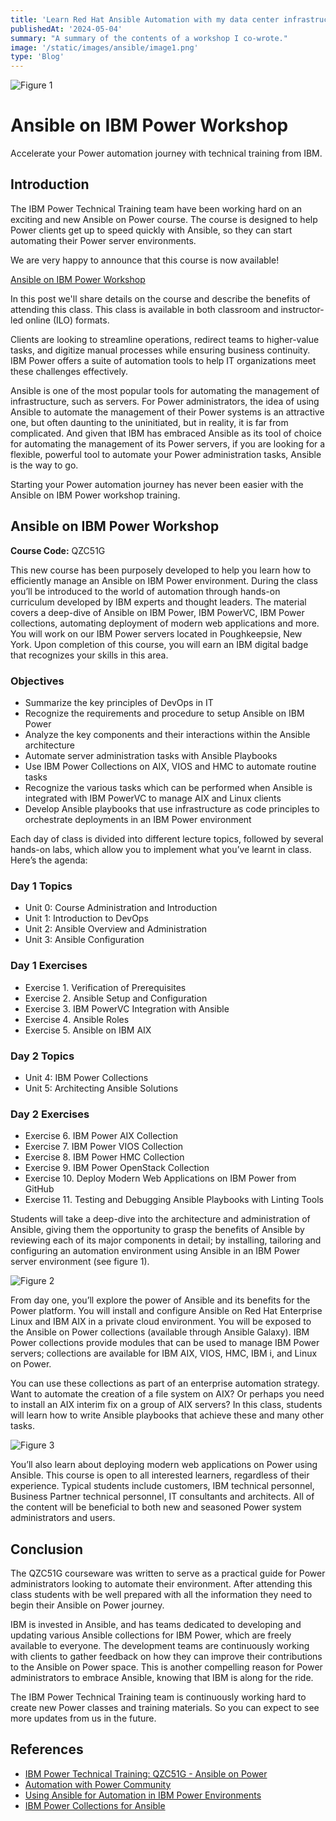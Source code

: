 ```yaml
---
title: 'Learn Red Hat Ansible Automation with my data center infrastructure'
publishedAt: '2024-05-04'
summary: "A summary of the contents of a workshop I co-wrote."
image: '/static/images/ansible/image1.png'
type: 'Blog'
---
```

![Figure 1](/static/images/ansible/image1.png)

# Ansible on IBM Power Workshop

Accelerate your Power automation journey with technical training from IBM.

## Introduction

The IBM Power Technical Training team have been working hard on an exciting and new Ansible on Power course. The course is designed to help Power clients get up to speed quickly with Ansible, so they can start automating their Power server environments.

We are very happy to announce that this course is now available!

[Ansible on IBM Power Workshop](https://www.ibm.com/training/course/QZC51G)

In this post we'll share details on the course and describe the benefits of attending this class. This class is available in both classroom and instructor-led online (ILO) formats.

Clients are looking to streamline operations, redirect teams to higher-value tasks, and digitize manual processes while ensuring business continuity. IBM Power offers a suite of automation tools to help IT organizations meet these challenges effectively.

Ansible is one of the most popular tools for automating the management of infrastructure, such as servers. For Power administrators, the idea of using Ansible to automate the management of their Power systems is an attractive one, but often daunting to the uninitiated, but in reality, it is far from complicated. And given that IBM has embraced Ansible as its tool of choice for automating the management of its Power servers, if you are looking for a flexible, powerful tool to automate your Power administration tasks, Ansible is the way to go.

Starting your Power automation journey has never been easier with the Ansible on IBM Power workshop training.

## Ansible on IBM Power Workshop

**Course Code:** QZC51G

This new course has been purposely developed to help you learn how to efficiently manage an Ansible on IBM Power environment. During the class you’ll be introduced to the world of automation through hands-on curriculum developed by IBM experts and thought leaders. The material covers a deep-dive of Ansible on IBM Power, IBM PowerVC, IBM Power collections, automating deployment of modern web applications and more. You will work on our IBM Power servers located in Poughkeepsie, New York. Upon completion of this course, you will earn an IBM digital badge that recognizes your skills in this area.

### Objectives

- Summarize the key principles of DevOps in IT
- Recognize the requirements and procedure to setup Ansible on IBM Power
- Analyze the key components and their interactions within the Ansible architecture
- Automate server administration tasks with Ansible Playbooks
- Use IBM Power Collections on AIX, VIOS and HMC to automate routine tasks
- Recognize the various tasks which can be performed when Ansible is integrated with IBM PowerVC to manage AIX and Linux clients
- Develop Ansible playbooks that use infrastructure as code principles to orchestrate deployments in an IBM Power environment

Each day of class is divided into different lecture topics, followed by several hands-on labs, which allow you to implement what you’ve learnt in class. Here’s the agenda:

### Day 1 Topics

- Unit 0: Course Administration and Introduction
- Unit 1: Introduction to DevOps
- Unit 2: Ansible Overview and Administration
- Unit 3: Ansible Configuration

### Day 1 Exercises

- Exercise 1. Verification of Prerequisites
- Exercise 2. Ansible Setup and Configuration
- Exercise 3. IBM PowerVC Integration with Ansible
- Exercise 4. Ansible Roles
- Exercise 5. Ansible on IBM AIX

### Day 2 Topics

- Unit 4: IBM Power Collections
- Unit 5: Architecting Ansible Solutions

### Day 2 Exercises

- Exercise 6. IBM Power AIX Collection
- Exercise 7. IBM Power VIOS Collection
- Exercise 8. IBM Power HMC Collection
- Exercise 9. IBM Power OpenStack Collection
- Exercise 10. Deploy Modern Web Applications on IBM Power from GitHub
- Exercise 11. Testing and Debugging Ansible Playbooks with Linting Tools

Students will take a deep-dive into the architecture and administration of Ansible, giving them the opportunity to grasp the benefits of Ansible by reviewing each of its major components in detail; by installing, tailoring and configuring an automation environment using Ansible in an IBM Power server environment (see figure 1).

![Figure 2](/static/images/ansible/image2.png)

From day one, you’ll explore the power of Ansible and its benefits for the Power platform. You will install and configure Ansible on Red Hat Enterprise Linux and IBM AIX in a private cloud environment. You will be exposed to the Ansible on Power collections (available through Ansible Galaxy). IBM Power collections provide modules that can be used to manage IBM Power servers; collections are available for IBM AIX, VIOS, HMC, IBM i, and Linux on Power.

You can use these collections as part of an enterprise automation strategy. Want to automate the creation of a file system on AIX? Or perhaps you need to install an AIX interim fix on a group of AIX servers? In this class, students will learn how to write Ansible playbooks that achieve these and many other tasks.

![Figure 3](/static/images/ansible/image3.png)

You’ll also learn about deploying modern web applications on Power using Ansible. This course is open to all interested learners, regardless of their experience. Typical students include customers, IBM technical personnel, Business Partner technical personnel, IT consultants and architects. All of the content will be beneficial to both new and seasoned Power system administrators and users.

## Conclusion

The QZC51G courseware was written to serve as a practical guide for Power administrators looking to automate their environment. After attending this class students with be well prepared with all the information they need to begin their Ansible on Power journey.

IBM is invested in Ansible, and has teams dedicated to developing and updating various Ansible collections for IBM Power, which are freely available to everyone. The development teams are continuously working with clients to gather feedback on how they can improve their contributions to the Ansible on Power space. This is another compelling reason for Power administrators to embrace Ansible, knowing that IBM is along for the ride.

The IBM Power Technical Training team is continuously working hard to create new Power classes and training materials. So you can expect to see more updates from us in the future.

## References

- [IBM Power Technical Training: QZC51G - Ansible on Power](https://www.ibm.com/training/course/QZC51G)
- [Automation with Power Community](https://community.ibm.com/community/user/power/communities/community-home?CommunityKey=57c56971-5794-4521-9a6e-dd98e6122435)
- [Using Ansible for Automation in IBM Power Environments](https://www.redbooks.ibm.com/redpieces/abstracts/sg248551.html)
- [IBM Power Collections for Ansible](https://galaxy.ansible.com/ui/namespaces/ibm/?sort=name&keywords=power&page=1)